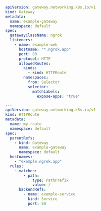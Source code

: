 ```yaml
apiVersion: gateway.networking.k8s.io/v1
kind: Gateway
metadata:
  name: example-gateway
  namespace: default
spec:
  gatewayClassName: ngrok
  listeners:
    - name: example-web
      hostname: "*.ngrok.app"
      port: 80
      protocol: HTTP
      allowedRoutes:
        kinds:
          - kind: HTTPRoute
        namespaces:
          from: Selector
          selector:
            matchLabels:
              expose-apps: "true"

---
apiVersion: gateway.networking.k8s.io/v1
kind: HTTPRoute
metadata:
  name: my-route
  namespace: default
spec:
  parentRefs:
    - kind: Gateway
      name: example-gateway
      namespace: default
  hostnames:
    - "example.ngrok.app"
  rules:
    - matches:
        - path:
            type: PathPrefix
            value: /
      backendRefs:
        - name: example-service
          kind: Service
          port: 80
```
